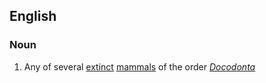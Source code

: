 ==English==

===Noun===
{{en-noun}}

# Any of several [[extinct]] [[mammal]]s of the order ''[[Docodonta]]''